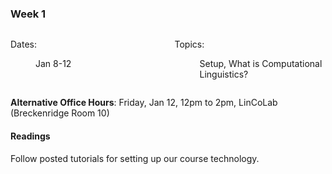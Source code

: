 ### Week 1

:::: {.columns}

::: {.column width="50%"}

Dates: 

: Jan 8-12

:::

::: {.column width="50%"}

Topics:

: Setup, What is Computational Linguistics?

:::

::::

**Alternative Office Hours**: Friday, Jan 12, 12pm to 2pm, LinCoLab (Breckenridge Room 10)

#### Readings
Follow posted tutorials for setting up our course technology.